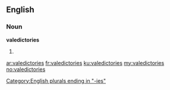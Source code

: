 ==English==

===Noun===
'''valedictories'''

# {{plural of|valedictory}}

[[Category:English plurals ending in "-ies"]]

[[ar:valedictories]]
[[fr:valedictories]]
[[ku:valedictories]]
[[my:valedictories]]
[[no:valedictories]]